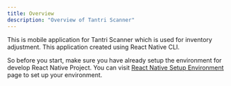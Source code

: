 ```yaml
---
title: Overview
description: "Overview of Tantri Scanner"
---
```


This is mobile application for Tantri Scanner which is used for inventory adjustment. This application created using React Native CLI.

So before you start, make sure you have already setup the environment for develop React Native Project. You can visit [React Native Setup Environment](https://reactnative.dev/docs/set-up-your-environment) page to set up your environment.
